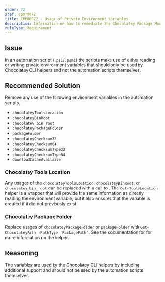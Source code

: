 ---
order: 72
xref: cpmr0072
title: CPMR0072 - Usage of Private Environment Variables
description: Information on how to remediate the Chocolatey Package Moderation Rule 0072
ruleType: Requirement
---

<PackageValidatorRuleRequirement />

## Issue

In an automation script (`.ps1`/`.psm1`) the scripts make use of either reading or writing private environment variables that should only be used by Chocolatey CLI helpers and not the automation scripts themselves.

## Recommended Solution

Remove any use of the following environment variables in the automation scripts.

- `chocolateyToolsLocation`
- `chocolateyBinRoot`
- `chocolatey_bin_root`
- `chocolateyPackageFolder`
- `packageFolder`
- `chocolateyChecksum32`
- `chocolateyChecksum64`
- `chocolateyChecksumType32`
- `chocolateyChecksumType64` 
- `downloadCacheAvailable`

### Chocolatey Tools Location

Any usages of the `chocolateyToolsLocation`, `chocolateyBinRoot`, or `chocolatey_bin_root` can be replaced with a call to <Xref title="Get-ToolsLocation" value="get-toolslocation" />. The `Get-ToolsLocation` helper is a wrapper that will provide the same information as directly reading the environment variable, but it also ensures that the variable is created if it did not previously exist.

### Chocolatey Package Folder

Replace usages of `chocolateyPackageFolder` or `packageFolder` with `Get-ChocolateyPath -PathType 'PackagePath'`. See the documentation for <Xref title="Get-ChocolateyPath" value="get-chocolateypath" /> for more information on the helper.

## Reasoning

The variables are used by the Chocolatey CLI helpers by including additional support and should not be used by the automation scripts themselves.
